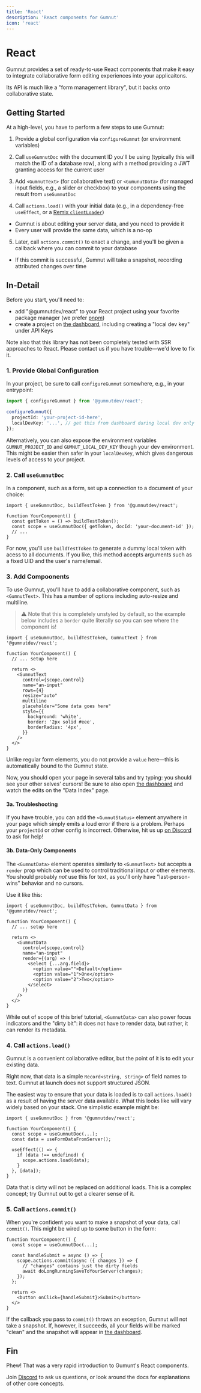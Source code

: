 ```yaml
---
title: 'React'
description: 'React components for Gumnut'
icon: 'react'
---
```


# React

Gumnut provides a set of ready-to-use React components that make it easy to integrate collaborative form editing experiences into your applicaitons.

Its API is much like a "form management library", but it backs onto collaborative state.

## Getting Started

At a high-level, you have to perform a few steps to use Gumnut:

1. Provide a global configuration via `configureGumnut` (or environment variables)

2. Call `useGumnutDoc` with the document ID you'll be using (typically this will match the ID of a database row), along with a method providing a JWT granting access for the current user

3. Add `<GumnutText>` (for collaborative text) or `<GumunutData>` (for managed input fields, e.g., a slider or checkbox) to your components using the result from `useGumnutDoc`

4. Call `actions.load()` with your initial data (e.g., in a dependency-free `useEffect`, or a [Remix `clientLoader`](https://remix.run/docs/en/main/route/client-loader))
  - Gumnut is about editing your server data, and you need to provide it
  - Every user will provide the same data, which is a no-op

5. Later, call `actions.commit()` to enact a change, and you'll be given a callback where you can commit to your database
  - If this commit is successful, Gumnut will take a snapshot, recording attributed changes over time

## In-Detail

Before you start, you'll need to:

- add "@gumnutdev/react" to your React project using your favorite package manager (we prefer [pnpm](https://pnpm.io/))
- create a project on [the dashboard](https://dashboard.dev.gumnut.dev), including creating a "local dev key" under API Keys

Note also that this library has not been completely tested with SSR approaches to React.
Please contact us if you have trouble&mdash;we'd love to fix it.

### 1. Provide Global Configuration

In your project, be sure to call `configureGumnut` somewhere, e.g., in your entrypoint:

```ts
import { configureGumnut } from '@gumnutdev/react';

configureGumnut({
  projectId: 'your-project-id-here',
  localDevKey: '...', // get this from dashboard during local dev only
});
```

Alternatively, you can also expose the environment variables `GUMNUT_PROJECT_ID` and `GUMNUT_LOCAL_DEV_KEY` though your dev environment.
This might be easier then safer in your `localDevKey`, which gives dangerous levels of access to your project.

### 2. Call `useGumnutDoc`

In a component, such as a form, set up a connection to a document of your choice:

```tsx
import { useGumnutDoc, buildTestToken } from '@gumnutdev/react';

function YourComponent() {
  const getToken = () => buildTestToken();
  const scope = useGumnutDoc({ getToken, docId: 'your-document-id' });
  // ...
}
```

For now, you'll use `buildTestToken` to generate a dummy local token with acess to all documents.
If you like, this method accepts arguments such as a fixed UID and the user's name/email.

### 3. Add Compoonents

To use Gumnut, you'll have to add a collaborative component, such as `<GumnutText>`.
This has a number of options including auto-resize and multiline.

> ⚠️ Note that this is completely unstyled by default, so the example below includes a `border` quite literally so you can see where the component is!

```tsx
import { useGumnutDoc, buildTestToken, GumnutText } from '@gumnutdev/react';

function YourComponent() {
  // ... setup here

  return <>
    <GumnutText
      control={scope.control}
      name="an-input"
      rows={4}
      resize="auto"
      multiline
      placeholder="Some data goes here"
      style={{
        background: 'white',
        border: '2px solid #eee',
        borderRadius: '4px',
      }}
    />
  </>
}
```

Unlike regular form elements, you do not provide a `value` here&mdash;this is automatically bound to the Gumnut state.

Now, you should open your page in several tabs and try typing: you should see your other selves' cursors!
Be sure to also open [the dashboard](https://dashboard.dev.gumnut.dev) and watch the edits on the "Data Index" page.

#### 3a. Troubleshooting

If you have trouble, you can add the `<GumnutStatus>` element anywhere in your page which simply emits a loud error if there is a problem.
Perhaps your `projectId` or other config is incorrect.
Otherwise, hit us up [on Discord](https://discord.gg/yu3u87AUNR) to ask for help!

#### 3b. Data-Only Components

The `<GumnutData>` element operates similarly to `<GumnutText>` but accepts a `render` prop which can be used to control traditional input or other elements.
You should probably _not_ use this for text, as you'll only have "last-person-wins" behavior and no cursors.

Use it like this:

```tsx
import { useGumnutDoc, buildTestToken, GumnutData } from '@gumnutdev/react';

function YourComponent() {
  // ... setup here

  return <>
    <GumnutData
      control={scope.control}
      name="an-input"
      render={(arg) => (
        <select {...arg.field}>
          <option value="">Default</option>
          <option value="1">One</option>
          <option value="2">Two</option>
        </select>
      )}
    />
  </>
}
```

While out of scope of this brief tutorial, `<GumnutData>` can also power focus indicators and the "dirty bit": it does not have to render data, but rather, it can render its metadata.

### 4. Call `actions.load()`

Gumnut is a convenient collaborative editor, but the point of it is to edit your existing data.

Right now, that data is a simple `Record<string, string>` of field names to text.
Gumnut at launch does not support structured JSON.

The easiest way to ensure that your data is loaded is to call `actions.load()` as a result of having the server data available.
What this looks like will vary widely based on your stack.
One simplistic example might be:

```tsx
import { useGumnutDoc } from '@gumnutdev/react';

function YourComponent() {
  const scope = useGumnutDoc(...);
  const data = useFormDataFromServer();

  useEffect(() => {
    if (data !== undefined) {
      scope.actions.load(data);
    }
  }, [data]);
}
```

Data that is dirty will not be replaced on additional loads.
This is a complex concept; try Gumnut out to get a clearer sense of it.

### 5. Call `actions.commit()`

When you're confident you want to make a snapshot of your data, call `commit()`.
This might be wired up to some button in the form:

```tsx
function YourComponent() {
  const scope = useGumnutDoc(...);

  const handleSubmit = async () => {
    scope.actions.commit(async ({ changes }) => {
      // "changes" contains just the dirty fields
      await doLongRunningSaveToYourServer(changes);
    });
  };

  return <>
    <button onClick={handleSubmit}>Submit</button>
  </>
}
```

If the callback you pass to `commit()` throws an exception, Gumnut will not take a snapshot.
If, however, it succeeds, all your fields will be marked "clean" and the snapshot will appear in [the dashboard](https://dashboard.dev.gumnut.dev).

## Fin

Phew!
That was a very rapid introduction to Gumunt's React components.

Join [Discord](https://discord.gg/yu3u87AUNR) to ask us questions, or look around the docs for explanations of other core concepts.